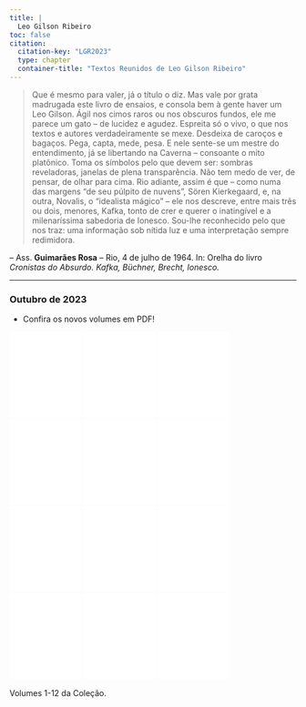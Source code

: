 ```yaml
---
title: |
  Leo Gilson Ribeiro
toc: false
citation:
  citation-key: "LGR2023"
  type: chapter
  container-title: "Textos Reunidos de Leo Gilson Ribeiro"
---
```


> Que é mesmo para valer, já o título o diz. Mas vale por grata madrugada este livro de ensaios, e consola bem à gente haver um Leo Gilson.
> Ágil nos cimos raros ou nos obscuros fundos, ele me parece um gato – de lucidez e agudez. Espreita só o vivo, o que nos textos e autores verdadeiramente se mexe. Desdeixa de caroços e bagaços. Pega, capta, mede, pesa.
> E nele sente-se um mestre do entendimento, já se libertando na Caverna – consoante o mito platônico. Toma os símbolos pelo que devem ser: sombras reveladoras, janelas de plena transparência. Não tem medo de ver, de pensar, de olhar para cima.
> Rio adiante, assim é que – como numa das margens “de seu púlpito de nuvens”, Sören Kierkegaard, e, na outra, Novalis, o “idealista mágico” – ele nos descreve, entre mais três ou dois, menores, Kafka, tonto de crer e querer o inatingível e a milenaríssima sabedoria de Ionesco.
> Sou-lhe reconhecido pelo que nos traz: uma informação sob nítida luz e uma interpretação sempre redimidora.

-- Ass. **Guimarães Rosa** – Rio, 4 de julho de 1964.
In: Orelha do livro *Cronistas do Absurdo. Kafka, Büchner, Brecht, Ionesco.*


 
---

### Outubro de 2023

- Confira os novos volumes em PDF!



::: {.content-visible when-format="html"}

::: {#fig-vol .column-page-right}
[![](img/Volume-1.pdf){#fig-vol1 width="25%"}](https://raw.githubusercontent.com/LeoGilsonRibeiro/leogilsonribeiro.github.io/main/_pdf/Volume-1.pdf)
[![](img/Volume-2.pdf){#fig-vol2 width="25%"}](https://raw.githubusercontent.com/LeoGilsonRibeiro/leogilsonribeiro.github.io/main/_pdf/Volume-2.pdf)
[![](img/Volume-3.pdf){#fig-vol3 width="25%"}](https://raw.githubusercontent.com/LeoGilsonRibeiro/leogilsonribeiro.github.io/main/_pdf/Volume-3.pdf)
[![](img/Volume-4.pdf){#fig-vol4 width="25%"}](https://raw.githubusercontent.com/LeoGilsonRibeiro/leogilsonribeiro.github.io/main/_pdf/Volume-4.pdf)
[![](img/Volume-5.pdf){#fig-vol5 width="25%"}](https://raw.githubusercontent.com/LeoGilsonRibeiro/leogilsonribeiro.github.io/main/_pdf/Volume-5.pdf)
[![](img/Volume-6.pdf){#fig-vol6 width="25%"}](https://raw.githubusercontent.com/LeoGilsonRibeiro/leogilsonribeiro.github.io/main/_pdf/Volume-6.pdf)
[![](img/Volume-7.pdf){#fig-vol7 width="25%"}](https://raw.githubusercontent.com/LeoGilsonRibeiro/leogilsonribeiro.github.io/main/_pdf/Volume-7.pdf)
[![](img/Volume-8.pdf){#fig-vol8 width="25%"}](https://raw.githubusercontent.com/LeoGilsonRibeiro/leogilsonribeiro.github.io/main/_pdf/Volume-8.pdf)
[![](img/Volume-9.pdf){#fig-vol9 width="25%"}](https://raw.githubusercontent.com/LeoGilsonRibeiro/leogilsonribeiro.github.io/main/_pdf/Volume-9.pdf)
[![](img/Volume-10.pdf){#fig-vol10 width="25%"}](https://raw.githubusercontent.com/LeoGilsonRibeiro/leogilsonribeiro.github.io/main/_pdf/Volume-10.pdf)
[![](img/Volume-11.pdf){#fig-vol11 width="25%"}](https://raw.githubusercontent.com/LeoGilsonRibeiro/leogilsonribeiro.github.io/main/_pdf/Volume-11.pdf)
[![](img/Volume-12.pdf){#fig-vol12 width="25%"}](https://raw.githubusercontent.com/LeoGilsonRibeiro/leogilsonribeiro.github.io/main/_pdf/Volume-12.pdf)

Volumes 1-12 da Coleção.
:::::

:::::


